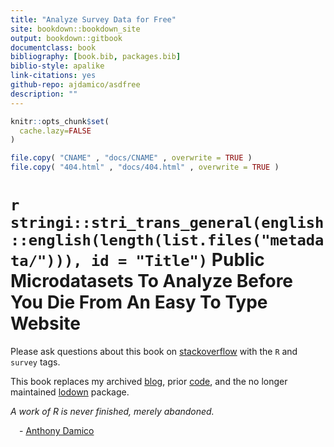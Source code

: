 ```yaml
--- 
title: "Analyze Survey Data for Free"
site: bookdown::bookdown_site
output: bookdown::gitbook
documentclass: book
bibliography: [book.bib, packages.bib]
biblio-style: apalike
link-citations: yes
github-repo: ajdamico/asdfree
description: ""
---
```


```r
knitr::opts_chunk$set(
  cache.lazy=FALSE
)
```

```r
file.copy( "CNAME" , "docs/CNAME" , overwrite = TRUE )
file.copy( "404.html" , "docs/404.html" , overwrite = TRUE )
```

# `r stringi::stri_trans_general(english::english(length(list.files("metadata/"))), id = "Title")` Public Microdatasets To Analyze Before You Die From An Easy To Type Website {-}

Please ask questions about this book on [stackoverflow](https://stackoverflow.com/questions/ask?tags=r+survey) with the `R` and `survey` tags.

This book replaces my archived [blog](http://usgsd.blogspot.com/), prior [code](https://github.com/ajdamico/asdfree/tree/archive), and the no longer maintained [lodown](http://github.com/ajdamico/lodown) package.

_A work of R is never finished, merely abandoned._

&emsp;- [Anthony Damico](http://www.ajdamico.com/)
